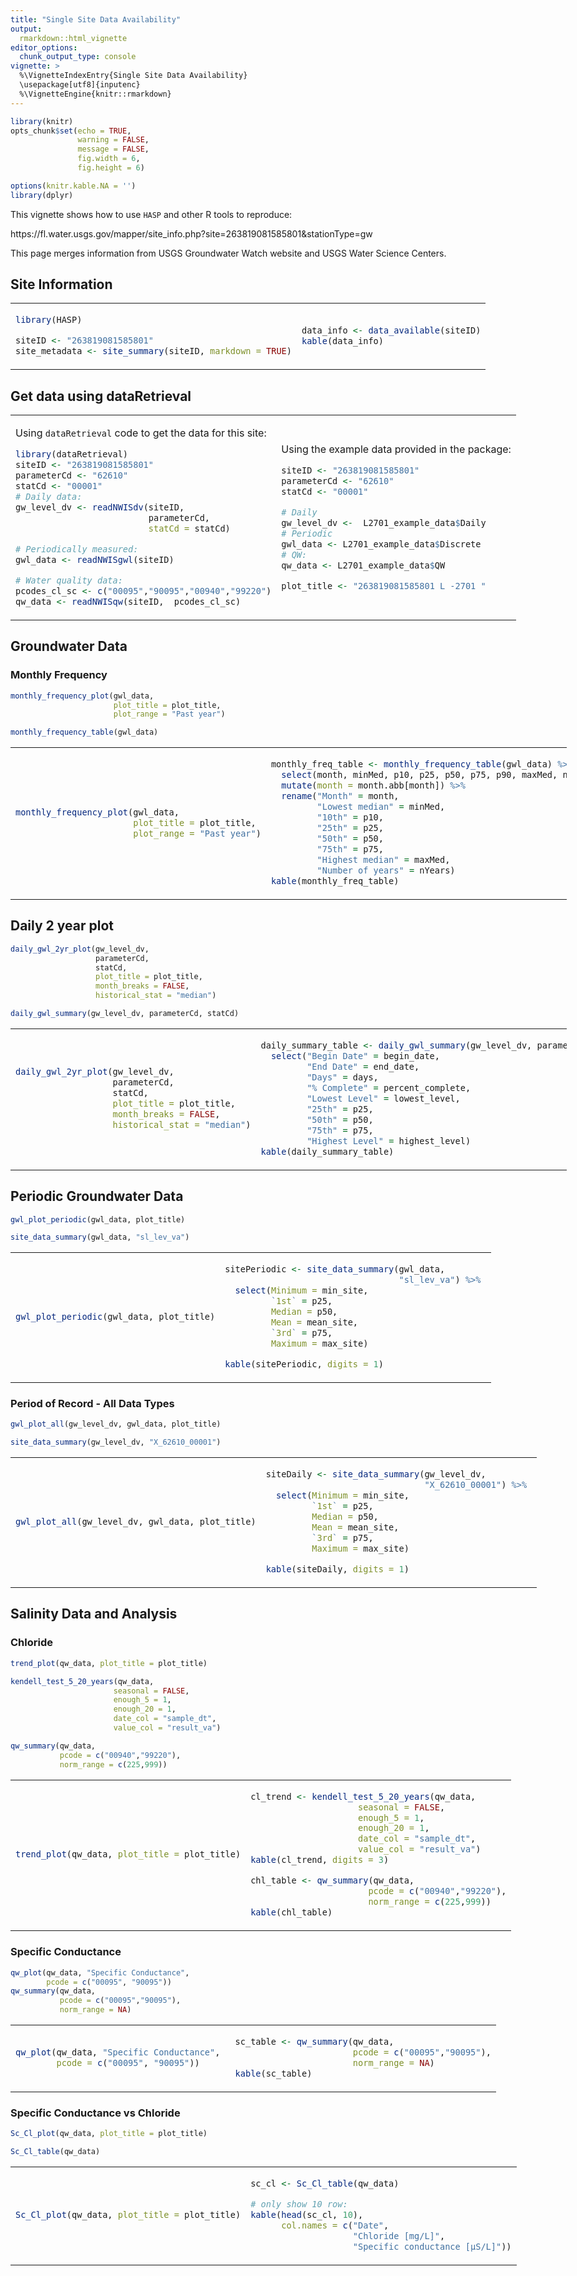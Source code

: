 ```yaml
---
title: "Single Site Data Availability"
output: 
  rmarkdown::html_vignette
editor_options: 
  chunk_output_type: console
vignette: >
  %\VignetteIndexEntry{Single Site Data Availability}
  \usepackage[utf8]{inputenc}
  %\VignetteEngine{knitr::rmarkdown}
---
```


```r
library(knitr)
opts_chunk$set(echo = TRUE,
               warning = FALSE,
               message = FALSE,
               fig.width = 6,
               fig.height = 6)

options(knitr.kable.NA = '')
library(dplyr)
```

<style>

body {
    max-width: 1600px;
    margin-left:10px;
    padding-left:10px;
}
</style>

This vignette shows how to use `HASP` and other R tools to reproduce:

https://fl.water.usgs.gov/mapper/site_info.php?site=263819081585801&stationType=gw

This page merges information from USGS Groundwater Watch website and USGS Water Science Centers.

## Site Information

<table>
<tr><td>

```r
library(HASP)

siteID <- "263819081585801"
site_metadata <- site_summary(siteID, markdown = TRUE)
```

</td><td>

```r
data_info <- data_available(siteID)
kable(data_info)
```

</td></tr> </table>

## Get data using dataRetrieval


<table>
<tr><td>

Using `dataRetrieval` code to get the data for this site:

```r
library(dataRetrieval)
siteID <- "263819081585801"
parameterCd <- "62610"
statCd <- "00001"
# Daily data:
gw_level_dv <- readNWISdv(siteID,
                          parameterCd,
                          statCd = statCd)

# Periodically measured:
gwl_data <- readNWISgwl(siteID)

# Water quality data:
pcodes_cl_sc <- c("00095","90095","00940","99220")
qw_data <- readNWISqw(siteID,  pcodes_cl_sc)

```

</td><td>

Using the example data provided in the package:

```r
siteID <- "263819081585801"
parameterCd <- "62610"
statCd <- "00001"

# Daily
gw_level_dv <-  L2701_example_data$Daily
# Periodic
gwl_data <- L2701_example_data$Discrete
# QW:
qw_data <- L2701_example_data$QW

plot_title <- "263819081585801 L -2701 "

```

</td></tr> </table>


## Groundwater Data

### Monthly Frequency

```r

monthly_frequency_plot(gwl_data, 
                       plot_title = plot_title,
                       plot_range = "Past year")

monthly_frequency_table(gwl_data)
```


<table>
<tr><td>

```r
monthly_frequency_plot(gwl_data, 
                       plot_title = plot_title,
                       plot_range = "Past year")
```

</td><td>

```r
monthly_freq_table <- monthly_frequency_table(gwl_data) %>%
  select(month, minMed, p10, p25, p50, p75, p90, maxMed, nYears) %>%
  mutate(month = month.abb[month]) %>%
  rename("Month" = month,
         "Lowest median" = minMed,
         "10th" = p10,
         "25th" = p25,
         "50th" = p50,
         "75th" = p75,
         "Highest median" = maxMed,
         "Number of years" = nYears)
kable(monthly_freq_table)
```


</td></tr> </table>


## Daily 2 year plot

```r

daily_gwl_2yr_plot(gw_level_dv, 
                   parameterCd, 
                   statCd, 
                   plot_title = plot_title, 
                   month_breaks = FALSE, 
                   historical_stat = "median")

daily_gwl_summary(gw_level_dv, parameterCd, statCd)
```

<table>
<tr><td>

```r

daily_gwl_2yr_plot(gw_level_dv, 
                   parameterCd, 
                   statCd, 
                   plot_title = plot_title, 
                   month_breaks = FALSE, 
                   historical_stat = "median")
```


</td><td>

```r
daily_summary_table <- daily_gwl_summary(gw_level_dv, parameterCd, statCd) %>%
  select("Begin Date" = begin_date,
         "End Date" = end_date,
         "Days" = days,
         "% Complete" = percent_complete,
         "Lowest Level" = lowest_level,
         "25th" = p25,
         "50th" = p50,
         "75th" = p75,
         "Highest Level" = highest_level)
kable(daily_summary_table)
```

</td></tr> </table>



## Periodic Groundwater Data

```r
gwl_plot_periodic(gwl_data, plot_title)

site_data_summary(gwl_data, "sl_lev_va")
```

<table>
<tr><td>

```r
gwl_plot_periodic(gwl_data, plot_title)
```

</td><td>

```r
sitePeriodic <- site_data_summary(gwl_data, 
                                  "sl_lev_va") %>% 
  select(Minimum = min_site, 	
         `1st` = p25, 
         Median = p50,
         Mean = mean_site,
         `3rd` = p75,
         Maximum = max_site)

kable(sitePeriodic, digits = 1)

```

</td></tr> </table>


### Period of Record - All Data Types

```r
gwl_plot_all(gw_level_dv, gwl_data, plot_title)

site_data_summary(gw_level_dv, "X_62610_00001")
```

<table>
<tr><td>

```r
gwl_plot_all(gw_level_dv, gwl_data, plot_title)
```

</td><td>

```r
siteDaily <- site_data_summary(gw_level_dv, 
                               "X_62610_00001") %>% 
  select(Minimum = min_site, 	
         `1st` = p25, 
         Median = p50,
         Mean = mean_site,
         `3rd` = p75,
         Maximum = max_site)

kable(siteDaily, digits = 1)

```

</td></tr> </table>

## Salinity Data and Analysis


### Chloride

```r
trend_plot(qw_data, plot_title = plot_title)

kendell_test_5_20_years(qw_data, 
                       seasonal = FALSE,
                       enough_5 = 1,
                       enough_20 = 1,
                       date_col = "sample_dt",
                       value_col = "result_va")

qw_summary(qw_data, 
           pcode = c("00940","99220"),
           norm_range = c(225,999))
```

<table>
<tr><td>

```r
trend_plot(qw_data, plot_title = plot_title)
```

</td><td>

```r
cl_trend <- kendell_test_5_20_years(qw_data, 
                     seasonal = FALSE,
                     enough_5 = 1,
                     enough_20 = 1,
                     date_col = "sample_dt",
                     value_col = "result_va")
kable(cl_trend, digits = 3)
```

```r
chl_table <- qw_summary(qw_data, 
                       pcode = c("00940","99220"),
                       norm_range = c(225,999))
kable(chl_table)

```



</td></tr> </table>

### Specific Conductance

```r
qw_plot(qw_data, "Specific Conductance", 
        pcode = c("00095", "90095"))
qw_summary(qw_data, 
           pcode = c("00095","90095"),
           norm_range = NA)
```


<table>
<tr><td>

```r
qw_plot(qw_data, "Specific Conductance", 
        pcode = c("00095", "90095"))
```

</td><td>

```r
sc_table <- qw_summary(qw_data, 
                       pcode = c("00095","90095"),
                       norm_range = NA)
kable(sc_table)

```


</td></tr> </table>


### Specific Conductance vs Chloride

```r
Sc_Cl_plot(qw_data, plot_title = plot_title)

Sc_Cl_table(qw_data)
```

<table>
<tr><td>

```r
Sc_Cl_plot(qw_data, plot_title = plot_title)

```


</td><td>

```r
sc_cl <- Sc_Cl_table(qw_data)

# only show 10 row:
kable(head(sc_cl, 10), 
      col.names = c("Date",
                    "Chloride [mg/L]",
                    "Specific conductance [µS/L]"))
```


</td></tr> </table>


